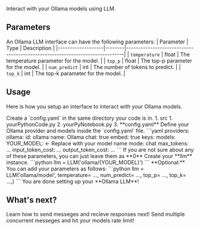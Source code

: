 Interact with your Ollama models using LLM.

## Parameters
An Ollama LLM interface can have the following parameters:
| Parameter         | Type   | Description                                                                 |
|-------------------|--------|-----------------------------------------------------------------------------|
| `temperature`     | float  | The temperature parameter for the model.                                     |
| `top_p`           | float  | The top-p parameter for the model.                                           |
| `num_predict`     | int    | The number of tokens to predict.                                             |
| `top_k`           | int    | The top-k parameter for the model.                                           |


## Usage
Here is how you setup an interface to interact with your Ollama models.

<Steps>
    <Step>
        Create a `config.yaml` in the same directory your code is in.
        1. src
            1. yourPythonCode.py
            2. yourPyNotebook.py
            3. **config.yaml**
    </Step>
    <Step >
        Define your Ollama provider and models inside the `config.yaml` file.
        ```yaml
        providers:
            ollama:
                id: ollama
                name: Ollama
                chat: true
                embed: true
                keys:
                models:
                    YOUR_MODEL: <- Replace with your model name
                        mode: chat
                        max_tokens: ...
                        input_token_cost: ...
                        output_token_cost: ...
        ```
        <Tip>If you are not sure about any of these parameters, you can just leave them as **0**</Tip>
    </Step>
    <Step>
        Create your **llm** instance.
        ```python
        llm = LLM('ollama/{YOUR_MODEL}')
        ```
    </Step>
    <Step>
        **Optional:** You can add your parameters as follows:
        ```python
        llm = LLM('ollama/model', 
        temperature= ...,
        num_predict= ...,
        top_p= ...,
        top_k= ...,)
        ```
        <Check>You are done setting up your **Ollama LLM**!</Check>
    </Step>
</Steps>


## What's next?
<CardGroup cols={2}>
    <Card title="LLM.chat()" icon="link" href="/content/components/card-group">
    Learn how to send messeges and recieve responses next!
    </Card>
    <Card title="LLM.batch_chat()" icon="link" href="/content/components/card-group">
    Send multiple concurrent messeges and hit your models rate limit!
    </Card>
</CardGroup>
